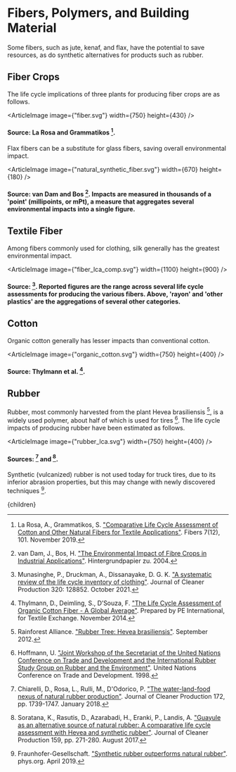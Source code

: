 


# Fibers, Polymers, and Building Material

Some fibers, such as jute, kenaf, and flax, have the potential to save resources, as do synthetic alternatives for products such as rubber.

## Fiber Crops
The life cycle implications of three plants for producing fiber crops are as follows.

<ArticleImage image={"fiber.svg"} width={750} height={430} />
#### Source: La Rosa and Grammatikos [^4].

Flax fibers can be a substitute for glass fibers, saving overall environmental impact.

<ArticleImage image={"natural_synthetic_fiber.svg"} width={670} height={180} />
#### Source: van Dam and Bos [^9]. Impacts are measured in thousands of a 'point' (millipoints, or mPt), a measure that aggregates several environmental impacts into a single figure.

<EcoFriendlyAndEthicalMaterialsProductionSolution />

## Textile Fiber
Among fibers commonly used for clothing, silk generally has the greatest environmental impact.

<ArticleImage image={"fiber_lca_comp.svg"} width={1100} height={900} />
#### Source: [^5]. Reported figures are the range across several life cycle assessments for producing the various fibers. Above, 'rayon' and 'other plastics' are the aggregations of several other categories.


## Cotton
Organic cotton generally has lesser impacts than conventional cotton.

<ArticleImage image={"organic_cotton.svg"} width={750} height={400} />
#### Source: Thylmann et al. [^8].

<LowImpactCropsShouldBePromotedSolution />

## Rubber
Rubber, most commonly harvested from the plant Hevea brasiliensis [^6], is a widely used polymer, about half of which is used for tires [^3]. The life cycle impacts of producing rubber have been estimated as follows.

<ArticleImage image={"rubber_lca.svg"} width={750} height={400} />
#### Sources: [^1] and [^7].

Synthetic (vulcanized) rubber is not used today for truck tires, due to its inferior abrasion properties, but this may change with newly discovered techniques [^2].

<SyntheticRubberSolution />

[^1]: Chiarelli, D., Rosa, L., Rulli, M., D'Odorico, P. ["The water-land-food nexus of natural rubber production"](https://www.sciencedirect.com/science/article/abs/pii/S0959652617329517). Journal of Cleaner Production 172, pp. 1739-1747. January 2018.

[^2]: Fraunhofer-Gesellschaft. ["Synthetic rubber outperforms natural rubber"](https://phys.org/news/2019-04-synthetic-rubber-outperforms-natural.html). phys.org. April 2019.

[^3]: Hoffmann, U. ["Joint Workshop of the Secretariat of the United Nations Conference on Trade and Development and the International Rubber Study Group on Rubber and the Environment"](https://unctad.org/system/files/official-document/psitcdtedd5.en.pdf). United Nations Conference on Trade and Development. 1998.

[^4]: La Rosa, A., Grammatikos, S. ["Comparative Life Cycle Assessment of Cotton and Other Natural Fibers for Textile Applications"](https://www.mdpi.com/2079-6439/7/12/101/htm). Fibers 7(12), 101. November 2019.

[^5]: Munasinghe, P., Druckman, A., Dissanayake, D. G. K. ["A systematic review of the life cycle inventory of clothing"](https://www.sciencedirect.com/science/article/pii/S0959652621030481). Journal of Cleaner Production 320: 128852. October 2021.

[^6]: Rainforest Alliance. ["Rubber Tree: Hevea brasiliensis"](https://www.rainforest-alliance.org/species/rubber-tree). September 2012.

[^7]: Soratana, K., Rasutis, D., Azarabadi, H., Eranki, P., Landis, A. ["Guayule as an alternative source of natural rubber: A comparative life cycle assessment with Hevea and synthetic rubber"](https://www.sciencedirect.com/science/article/abs/pii/S0959652617310016). Journal of Cleaner Production 159, pp. 271-280. August 2017.

[^8]: Thylmann, D., Deimling, S., D’Souza, F. ["The Life Cycle Assessment of Organic Cotton Fiber - A Global Average"](https://store.textileexchange.org/product/life-cycle-assessment-of-organic-cotton/). Prepared by PE International, for Textile Exchange. November 2014.

[^9]: van Dam, J., Bos, H. ["The Environmental Impact of Fibre Crops in Industrial Applications"](https://www.researchgate.net/publication/40110933_The_environmental_impact_of_fibre_crops_in_industrial_applications). Hintergrundpapier zu. 2004.

  <Article 
    focusAreaUrl={focusAreaUrl} 
    hierarchy={hierarchy} 
    site={site}
  >
    {children}
  </Article>